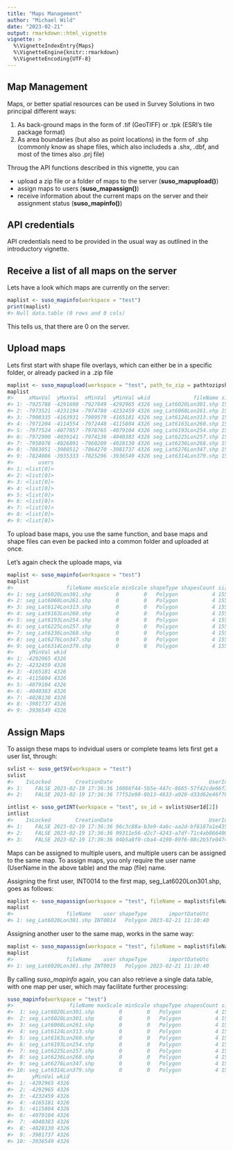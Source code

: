 ```yaml
---
title: "Maps Management"
author: "Michael Wild"
date: "2023-02-21"
output: rmarkdown::html_vignette
vignette: >
  %\VignetteIndexEntry{Maps}
  %\VignetteEngine{knitr::rmarkdown}
  %\VignetteEncoding{UTF-8}
---
```





## Map Management

Maps, or better spatial resources can be used in Survey Solutions in two principal different ways:

1. As back-ground maps in the form of .tif (GeoTIFF) or .tpk (ESRI's tile package format)
2. As area boundaries (but also as point locations) in the form of .shp (commonly know as shape files, which also includeds a .shx, .dbf, and most of the times also .prj file)

Throug the API functions described in this vignette, you can

 - upload a zip file or a folder of maps to the server (**suso_mapupload()**)
 - assign maps to users (**suso_mapassign()**)
 - receive information about the current maps on the server and their assignment status (**suso_mapinfo()**)


## API credentials

API credentials need to be provided in the usual way as outlined in the introductory vignette.




## Receive a list of all maps on the server

Lets have a look which maps are currently on the server:


```r
maplist <- suso_mapinfo(workspace = "test")
print(maplist)
#> Null data.table (0 rows and 0 cols)
```

This tells us, that there are 0 on the server.

## Upload maps

Lets first start with shape file overlays, which can either be in a specific folder, or already packed in a .zip file


```r
maplist <- suso_mapupload(workspace = "test", path_to_zip = pathtozipshape)
maplist
#>     xMaxVal  yMaxVal  xMinVal  yMinVal wkid              fileName size maxScale minScale shapeType       importDateUtc                           uploadedBy
#> 1: -7925788 -4291698 -7927049 -4292965 4326 seg_Lat6020Lon301.shp 1558        0        0   Polygon 2023-02-21 11:10:40 4c134a4b-55ed-4506-85f4-adc24124388b
#> 2: -7973521 -4231194 -7974780 -4232459 4326 seg_Lat6068Lon261.shp 1558        0        0   Polygon 2023-02-21 11:10:40 4c134a4b-55ed-4506-85f4-adc24124388b
#> 3: -7908335 -4163931 -7909579 -4165181 4326 seg_Lat6124Lon313.shp 1558        0        0   Polygon 2023-02-21 11:10:40 4c134a4b-55ed-4506-85f4-adc24124388b
#> 4: -7971204 -4114554 -7972448 -4115804 4326 seg_Lat6163Lon260.shp 1558        0        0   Polygon 2023-02-21 11:10:40 4c134a4b-55ed-4506-85f4-adc24124388b
#> 5: -7977524 -4077857 -7978765 -4079104 4326 seg_Lat6193Lon254.shp 1558        0        0   Polygon 2023-02-21 11:10:40 4c134a4b-55ed-4506-85f4-adc24124388b
#> 6: -7972900 -4039141 -7974136 -4040383 4326 seg_Lat6225Lon257.shp 1558        0        0   Polygon 2023-02-21 11:10:40 4c134a4b-55ed-4506-85f4-adc24124388b
#> 7: -7958976 -4026891 -7960209 -4028130 4326 seg_Lat6236Lon268.shp 1558        0        0   Polygon 2023-02-21 11:10:40 4c134a4b-55ed-4506-85f4-adc24124388b
#> 8: -7863051 -3980512 -7864270 -3981737 4326 seg_Lat6276Lon347.shp 1558        0        0   Polygon 2023-02-21 11:10:40 4c134a4b-55ed-4506-85f4-adc24124388b
#> 9: -7824086 -3935333 -7825296 -3936549 4326 seg_Lat6314Lon379.shp 1558        0        0   Polygon 2023-02-21 11:10:40 4c134a4b-55ed-4506-85f4-adc24124388b
#>        users
#> 1: <list[0]>
#> 2: <list[0]>
#> 3: <list[0]>
#> 4: <list[0]>
#> 5: <list[0]>
#> 6: <list[0]>
#> 7: <list[0]>
#> 8: <list[0]>
#> 9: <list[0]>
```

To upload base maps, you use the same function, and base maps and shape files can even be packed into a common folder and uploaded at once.

Let's again check the uploade maps, via


```r
maplist <- suso_mapinfo(workspace = "test")
maplist
#>                 fileName maxScale minScale shapeType shapesCount size       importDateUtc                           uploadedBy users  xMaxVal  yMaxVal  xMinVal
#> 1: seg_Lat6020Lon301.shp        0        0   Polygon           4 1558 2023-02-21 11:10:40 4c134a4b-55ed-4506-85f4-adc24124388b       -7925788 -4291698 -7927049
#> 2: seg_Lat6068Lon261.shp        0        0   Polygon           4 1558 2023-02-21 11:10:40 4c134a4b-55ed-4506-85f4-adc24124388b       -7973521 -4231194 -7974780
#> 3: seg_Lat6124Lon313.shp        0        0   Polygon           4 1558 2023-02-21 11:10:40 4c134a4b-55ed-4506-85f4-adc24124388b       -7908335 -4163931 -7909579
#> 4: seg_Lat6163Lon260.shp        0        0   Polygon           4 1558 2023-02-21 11:10:40 4c134a4b-55ed-4506-85f4-adc24124388b       -7971204 -4114554 -7972448
#> 5: seg_Lat6193Lon254.shp        0        0   Polygon           4 1558 2023-02-21 11:10:40 4c134a4b-55ed-4506-85f4-adc24124388b       -7977524 -4077857 -7978765
#> 6: seg_Lat6225Lon257.shp        0        0   Polygon           4 1558 2023-02-21 11:10:40 4c134a4b-55ed-4506-85f4-adc24124388b       -7972900 -4039141 -7974136
#> 7: seg_Lat6236Lon268.shp        0        0   Polygon           4 1558 2023-02-21 11:10:40 4c134a4b-55ed-4506-85f4-adc24124388b       -7958976 -4026891 -7960209
#> 8: seg_Lat6276Lon347.shp        0        0   Polygon           4 1558 2023-02-21 11:10:40 4c134a4b-55ed-4506-85f4-adc24124388b       -7863051 -3980512 -7864270
#> 9: seg_Lat6314Lon379.shp        0        0   Polygon           4 1558 2023-02-21 11:10:40 4c134a4b-55ed-4506-85f4-adc24124388b       -7824086 -3935333 -7825296
#>     yMinVal wkid
#> 1: -4292965 4326
#> 2: -4232459 4326
#> 3: -4165181 4326
#> 4: -4115804 4326
#> 5: -4079104 4326
#> 6: -4040383 4326
#> 7: -4028130 4326
#> 8: -3981737 4326
#> 9: -3936549 4326
```

## Assign Maps

To assign these maps to indvidual users or complete teams lets first get a user list, through:


```r
svlist <- suso_getSV(workspace = "test")
svlist
#>    IsLocked        CreationDate                               UserId UserName
#> 1:    FALSE 2023-02-19 17:36:36 16066f44-5b5e-447c-8665-57f42cde66f3   SV0002
#> 2:    FALSE 2023-02-19 17:36:36 77f52e98-8b13-4633-a920-d33d62e46f78   SV0004

intlist <- suso_getINT(workspace = "test", sv_id = svlist$UserId[2])
intlist
#>    IsLocked        CreationDate                               UserId UserName
#> 1:    FALSE 2023-02-19 17:36:36 96c3c88a-b3e9-4a6c-aa2d-bf6187a1e435  INT0014
#> 2:    FALSE 2023-02-19 17:36:36 99311e56-d2c7-4243-a7df-71c4ab866400  INT0015
#> 3:    FALSE 2023-02-19 17:36:36 04b5a8f0-cba4-4190-89f6-08c2b5fe0474  INT0016
```

Maps can be assigned to multiple users, and multiple users can be assigned to the same map. To assign maps, you only require the user name (UserName in the above table) and the map (file) name.

Assigning the first user, INT0014 to the first map, seg_Lat6020Lon301.shp, goes as follows:


```r
maplist <- suso_mapassign(workspace = "test", fileName = maplist$fileName[1], userName = intlist$UserName[1])
maplist
#>                 fileName    user shapeType       importDateUtc
#> 1: seg_Lat6020Lon301.shp INT0014   Polygon 2023-02-21 11:10:40
```

Assigning another user to the same map, works in the same way:



```r
maplist <- suso_mapassign(workspace = "test", fileName = maplist$fileName[1], userName = intlist$UserName[2])
maplist
#>                 fileName    user shapeType       importDateUtc
#> 1: seg_Lat6020Lon301.shp INT0015   Polygon 2023-02-21 11:10:40
```

By calling *suso_mapinfo* again, you can also retrieve a single data.table, with one map per user, which may facilitate further processing:


```r
suso_mapinfo(workspace = "test")
#>                  fileName maxScale minScale shapeType shapesCount size       importDateUtc                           uploadedBy userName  xMaxVal  yMaxVal  xMinVal
#>  1: seg_Lat6020Lon301.shp        0        0   Polygon           4 1558 2023-02-21 11:10:40 4c134a4b-55ed-4506-85f4-adc24124388b  INT0014 -7925788 -4291698 -7927049
#>  2: seg_Lat6020Lon301.shp        0        0   Polygon           4 1558 2023-02-21 11:10:40 4c134a4b-55ed-4506-85f4-adc24124388b  INT0015 -7925788 -4291698 -7927049
#>  3: seg_Lat6068Lon261.shp        0        0   Polygon           4 1558 2023-02-21 11:10:40 4c134a4b-55ed-4506-85f4-adc24124388b     <NA> -7973521 -4231194 -7974780
#>  4: seg_Lat6124Lon313.shp        0        0   Polygon           4 1558 2023-02-21 11:10:40 4c134a4b-55ed-4506-85f4-adc24124388b     <NA> -7908335 -4163931 -7909579
#>  5: seg_Lat6163Lon260.shp        0        0   Polygon           4 1558 2023-02-21 11:10:40 4c134a4b-55ed-4506-85f4-adc24124388b     <NA> -7971204 -4114554 -7972448
#>  6: seg_Lat6193Lon254.shp        0        0   Polygon           4 1558 2023-02-21 11:10:40 4c134a4b-55ed-4506-85f4-adc24124388b     <NA> -7977524 -4077857 -7978765
#>  7: seg_Lat6225Lon257.shp        0        0   Polygon           4 1558 2023-02-21 11:10:40 4c134a4b-55ed-4506-85f4-adc24124388b     <NA> -7972900 -4039141 -7974136
#>  8: seg_Lat6236Lon268.shp        0        0   Polygon           4 1558 2023-02-21 11:10:40 4c134a4b-55ed-4506-85f4-adc24124388b     <NA> -7958976 -4026891 -7960209
#>  9: seg_Lat6276Lon347.shp        0        0   Polygon           4 1558 2023-02-21 11:10:40 4c134a4b-55ed-4506-85f4-adc24124388b     <NA> -7863051 -3980512 -7864270
#> 10: seg_Lat6314Lon379.shp        0        0   Polygon           4 1558 2023-02-21 11:10:40 4c134a4b-55ed-4506-85f4-adc24124388b     <NA> -7824086 -3935333 -7825296
#>      yMinVal wkid
#>  1: -4292965 4326
#>  2: -4292965 4326
#>  3: -4232459 4326
#>  4: -4165181 4326
#>  5: -4115804 4326
#>  6: -4079104 4326
#>  7: -4040383 4326
#>  8: -4028130 4326
#>  9: -3981737 4326
#> 10: -3936549 4326
```

